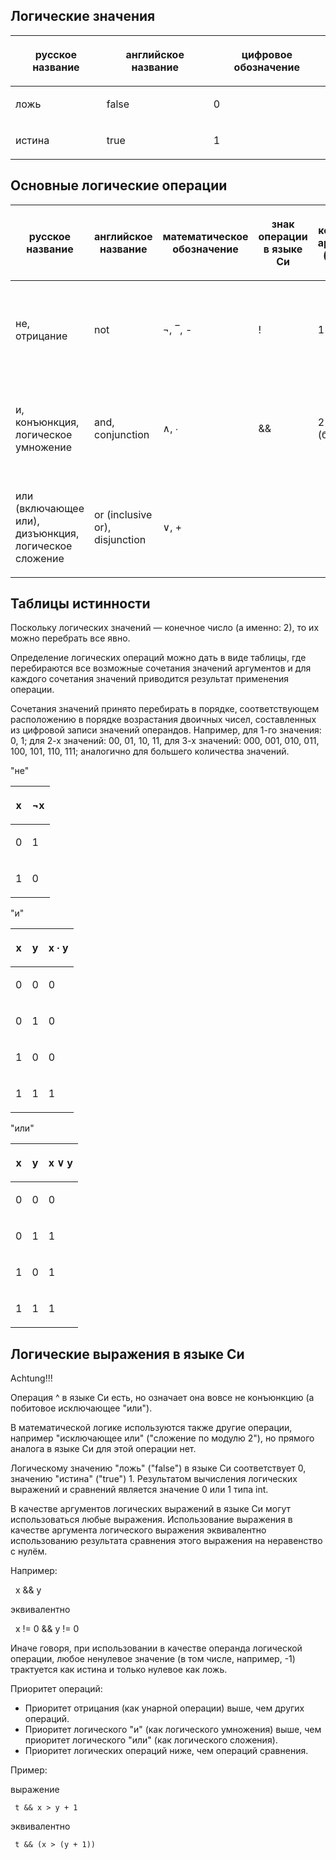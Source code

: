 ==Логические значения==

{|
|-
! русское название
! английское название
! цифровое обозначение
|-
| ложь
| false
| 0
|-
| истина
| true
| 1
|}
==Основные логические операции==

{|
|-
! русское название
! английское название
! математическое обозначение
! знак операции в языке Си
! количество аргументов (арность)
! определение: результат операции
|-
| не, отрицание
| not
| ¬, ‾, -
| !
| 1 (унарная)
| истина, когда аргумент — ложь; ложь, когда аргумент — истина
|-
| и, конъюнкция, логическое умножение
| and, conjunction
| ∧, ∙
| &&
| 2 (бинарная)
| истина тогда и только тогда, когда оба аргумента — истина
|-
| или (включающее или), дизъюнкция, логическое сложение
| or (inclusive or), disjunction
| ∨, +
| <nowiki>||</nowiki>
| 2 (бинарная)
| ложь тогда и только тогда, когда оба аргумента — ложь
|}

==Таблицы истинности==

Поскольку логических значений — конечное число (а именно: 2), то их можно перебрать все явно.

Определение логических операций можно дать в виде таблицы, где перебираются все возможные сочетания значений аргументов и для каждого сочетания значений приводится результат применения операции.

Сочетания значений принято перебирать в порядке, соответствующем расположению в порядке возрастания двоичных чисел, составленных из цифровой записи значений операндов. Например, для 1-го значения: 0, 1; для 2-х значений: 00, 01, 10, 11, для 3-х значений: 000, 001, 010, 011, 100, 101, 110, 111; аналогично для большего количества значений.

"не"
{|
|-
! x
! ¬x
|-
| 0
| 1
|-
| 1
| 0
|}
"и"
{|
|-
! x
! y
! x ∙ y
|-
| 0
| 0
| 0
|-
| 0
| 1
| 0
|-
| 1
| 0
| 0
|-
| 1
| 1
| 1
|}
"или"
{|
|-
! x
! y
! x ∨ y
|-
| 0
| 0
| 0
|-
| 0
| 1
| 1
|-
| 1
| 0
| 1
|-
| 1
| 1
| 1
|}

==Логические выражения в языке Си==

; Achtung!!!
Операция ^ в языке Си есть, но означает она вовсе не конъюнкцию (а побитовое исключающее "или").

В математической логике используются также другие операции, например "исключающее или" ("сложение по модулю 2"), но прямого аналога в языке Си для этой операции нет.

Логическому значению "ложь" ("false") в языке Си соответствует 0, значению "истина" ("true") 1.
Результатом вычисления логических выражений и сравнений является значение 0 или 1 типа int.

В качестве аргументов логических выражений в языке Си могут использоваться любые выражения. Использование выражения в качестве аргумента логического выражения эквивалентно использованию результата сравнения этого выражения на неравенство с нулём.

Например:

  x && y

эквивалентно

  x != 0 && y != 0

Иначе говоря, при использовании в качестве операнда логической операции, любое ненулевое значение (в том числе, например, -1) трактуется как истина и только нулевое как ложь.

Приоритет операций:
* Приоритет отрицания (как унарной операции) выше, чем других операций.
* Приоритет логического "и" (как логического умножения) выше, чем приоритет логического "или" (как логического сложения).
* Приоритет логических операций ниже, чем операций сравнения.

Пример:

выражение

  t && x > y + 1

эквивалентно

  t && (x > (y + 1))
